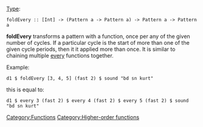 {{DISPLAYTITLE:foldEvery}} 
[[Type signature|Type]]: <source inline>foldEvery :: [Int] -> (Pattern a -> Pattern a) -> Pattern a -> Pattern a</source>

'''foldEvery''' transforms a pattern with a function, once per any of the given number of cycles. If a particular cycle is the start of more than one of the given cycle periods, then it it applied more than once. It is similar to chaining multiple [[every]] functions together.

Example:

<source>
d1 $ foldEvery [3, 4, 5] (fast 2) $ sound "bd sn kurt"
</source>

this is equal to:

<source>
d1 $ every 3 (fast 2) $ every 4 (fast 2) $ every 5 (fast 2) $ sound "bd sn kurt"
</source>

[[Category:Functions]]
[[Category:Higher-order functions]]